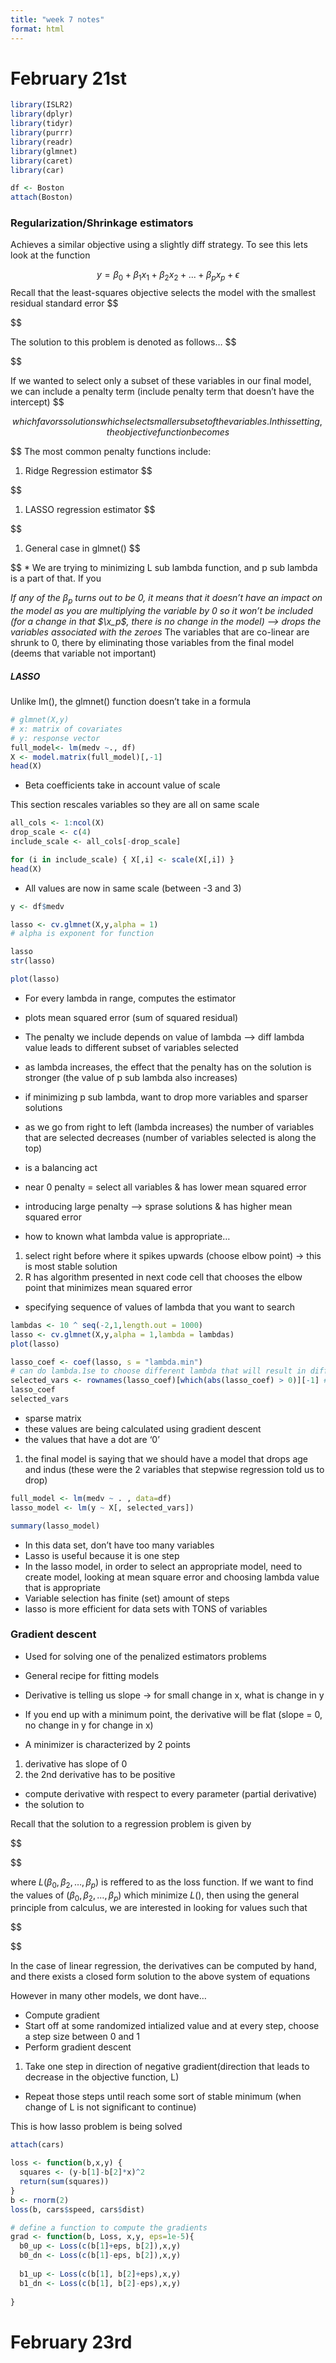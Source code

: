 ```yaml
---
title: "week 7 notes"
format: html
---
```


# February 21st
```r
library(ISLR2)
library(dplyr)
library(tidyr)
library(purrr)
library(readr)
library(glmnet)
library(caret)
library(car)
```

```r
df <- Boston
attach(Boston)
```

### Regularization/Shrinkage estimators

Achieves a similar objective using a slightly diff strategy. To see this lets look at the function

$$
y = \beta_0 + \beta_1 x_1 + \beta_2 x_2 + ... + \beta_p x_p + \epsilon
$$
Recall that the least-squares objective selects the model with the smallest residual standard error
$$

$$


The solution to this problem is denoted as follows...
$$

$$

If we wanted to select only a subset of these variables in our final model, we can include a penalty term (include penalty term that doesn't have the intercept)
$$

$$
which favors solutions which select smaller subset of the variables. In this setting, the objective function becomes 
$$

$$
The most common penalty functions include:

1. Ridge Regression estimator
$$

$$

1. LASSO regression estimator
$$

$$

1. General case in glmnet()
$$

$$
* We are trying to minimizing L sub lambda function, and p sub lambda is a part of that. If you



*If any of the $\beta_p$ turns out to be 0, it means that it doesn't have an impact on the model as you are multiplying the variable by 0 so it won't be included (for a change in that $\x_p$, there is no change in the model) --> drops the variables associated with the zeroes
* The variables that are co-linear are shrunk to 0, there by eliminating those variables from the final model (deems that variable not important)


##### LASSO 
Unlike lm(), the glmnet() function doesn't take in a formula

```r
# glmnet(X,y)
# x: matrix of covariates
# y: response vector
full_model<- lm(medv ~., df)
X <- model.matrix(full_model)[,-1]
head(X)
```
* Beta coefficients take in account value of scale


This section rescales variables so they are all on same scale
```r
all_cols <- 1:ncol(X)
drop_scale <- c(4)
include_scale <- all_cols[-drop_scale]

for (i in include_scale) { X[,i] <- scale(X[,i]) }
head(X)
```
* All values are now in same scale (between -3 and 3)

```r
y <- df$medv
```

```r
lasso <- cv.glmnet(X,y,alpha = 1)
# alpha is exponent for function
```

```r
lasso
str(lasso)
```

```r
plot(lasso)
```
* For every lambda in range, computes the estimator 
* plots mean squared error (sum of squared residual) 
* The penalty we include depends on value of lambda --> diff lambda value leads to different subset of variables selected
* as lambda increases, the effect that the penalty has on the solution is stronger (the value of p sub lambda also increases)
* if minimizing p sub lambda, want to drop more variables and sparser solutions
* as we go from right to left (lambda increases) the number of variables that are selected decreases (number of variables selected is along the top)
* is a balancing act
* near 0  penalty = select all variables & has lower mean squared error
* introducing large penalty --> sprase solutions & has higher mean squared error

* how to known what lambda value is appropriate...

1. select right before where it spikes upwards (choose elbow point) -> this is most stable solution
1. R has algorithm presented in next code cell that chooses the elbow point that minimizes mean squared error


* specifying sequence of values of lambda that you want to search
```r
lambdas <- 10 ^ seq(-2,1,length.out = 1000)
lasso <- cv.glmnet(X,y,alpha = 1,lambda = lambdas)
plot(lasso)
```

```r
lasso_coef <- coef(lasso, s = "lambda.min")
# can do lambda.1se to choose different lambda that will result in diff amount of variables chosen
selected_vars <- rownames(lasso_coef)[which(abs(lasso_coef) > 0)][-1] # exclude the intercept term
lasso_coef
selected_vars
```
* sparse matrix
* these values are being calculated using gradient descent
* the values that have a dot are '0'
1. the final model is saying that we should have a model that drops age and indus (these were the 2 variables that stepwise regression told us to drop)


```r
full_model <- lm(medv ~ . , data=df)
lasso_model <- lm(y ~ X[, selected_vars])
```

```r
summary(lasso_model)
```
* In this data set, don't have too many variables
* Lasso is useful because it is one step 
* In the lasso model, in order to select an appropriate model, need to create model, looking at mean square error and choosing lambda value that is appropriate
* Variable selection has finite (set) amount of steps 
* lasso is more efficient for data sets with TONS of variables


### Gradient descent
* Used for solving one of the penalized estimators problems
* General recipe for fitting models
* Derivative is telling us slope -> for small change in x, what is change in y
* If you end up with a minimum point, the derivative will be flat (slope = 0, no change in y for change in x)

* A minimizer is characterized by 2 points

1. derivative has slope of 0
1. the 2nd derivative has to be positive


* compute derivative with respect to every parameter (partial derivative)
* the solution to 


Recall that the solution to a regression problem is given by

$$

$$

where $L(\beta_0, \beta_2, \dots, \beta_p)$ is reffered to as the loss function. If we want to find the values of $(\beta_0, \beta_2, \dots, \beta_p)$ which minimize $L()$, then using the general principle from calculus, we are interested in looking for values such that

$$

$$

In the case of linear regression, the derivatives can be computed by hand, and there exists a closed form solution to the above system of equations

However in many other models, we dont have...




* Compute gradient 
* Start off at some randomized intialized value and at every step, choose a step size between 0 and 1
* Perform gradient descent

1. Take one step in direction of negative gradient(direction that leads to decrease in the objective function, L)

* Repeat those steps until reach some sort of stable minimum (when change of L is not significant to continue)

This is how lasso problem is being solved

```r
attach(cars)
```

```r
loss <- function(b,x,y) {
  squares <- (y-b[1]-b[2]*x)^2
  return(sum(squares))
}
b <- rnorm(2)
loss(b, cars$speed, cars$dist)
```

```r
# define a function to compute the gradients
grad <- function(b, Loss, x,y, eps=1e-5){
  b0_up <- Loss(c(b[1]+eps, b[2]),x,y)
  b0_dn <- Loss(c(b[1]-eps, b[2]),x,y)
  
  b1_up <- Loss(c(b[1], b[2]+eps),x,y)
  b1_dn <- Loss(c(b[1], b[2]-eps),x,y)
  
}

```

# February 23rd

